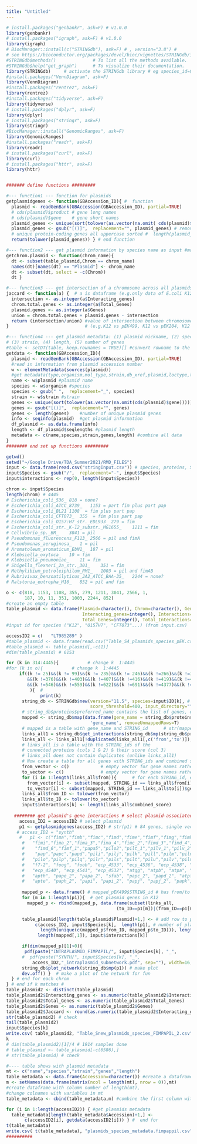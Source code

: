 ```yaml
---
title: "Untitled"
---
```


```r
# install.packages("genbankr", ask=F) # v1.0.0
library(genbankr)
# install.packages("igraph", ask=F) # v1.0.0
library(igraph)
# BiocManager::install(c("STRINGdb"), ask=F) # , version="3.8") #  
# see https://bioconductor.org/packages/devel/bioc/vignettes/STRINGdb/inst/doc/STRINGdb.pdf
#STRINGdb$methods()              # To list all the methods available.
#STRINGdb$help("get_graph")      # To visualize their documentation.
library(STRINGdb)     # activate the STRINGdb library # eg species_id=9606 is Homo sapiens 
#install.packages("VennDiagram", ask=F)
library(VennDiagram)
#install.packages("rentrez", ask=F)
library(rentrez)
#install.packages("tidyverse", ask=F)
library(tidyverse)
# install.packages("dplyr", ask=F)
library(dplyr)
# install.packages("stringr", ask=F)
library(stringr)
#BiocManager::install("GenomicRanges", ask=F)
library(GenomicRanges)
#install.packages("readr", ask=F)
library(readr)
# install.packages("curl", ask=F)
library(curl)
# install.packages("httr", ask=F)
library(httr)


####### define functions #########

#--- function1 --- function for plasmids 
getplasmidgenes <- function(GBAccession_ID){ #  function 
  plasmid <- readGenBank(GBAccession(GBAccession_ID), partial=TRUE)
  # cds(plasmid)$product # gene long names
  # cds(plasmid)$gene    # gene short names
  plasmid_genes <- unique(sort(tolower(as.vector(na.omit( cds(plasmid)$gene))))) 
  plasmid_genes <- gsub("[()]",  replacement="", plasmid_genes) # remove ( + )
  # unique protein-coding genes all uppercase sorted #  length(plasmid_genes)
  return(tolower(plasmid_genes)) } # end function 

#--- function2 --- get plasmid information by species name as input #modified
getchrom.plasmid <- function(chrom_name){ 
  dt <- subset(table_plasmid,Chrom == chrom_name)
  names(dt)[names(dt) == "Plasmid"] <- chrom_name
  dt <- subset(dt, select = -c(Chrom))
  dt } 

#--- function3 --- get intersection of a chromosome across all plasmids 
jaccard <- function(a) {  # a is dataframe (e.g.only data of E.coli K12)
  intersection <- as.integer(a$Interacting_genes)
  chrom.total.genes <- as.integer(a$Total_Genes)
  plasmid.genes <- as.integer(a$Genes)
  union = chrom.total.genes + plasmid.genes - intersection
  return (intersection/union) #value of intersection between chromosome and plasmids 
}                             # (e.g.K12 vs pEK499, K12 vs pEK204, K12 vs pEK516)

#--- function4 --- get plasmid metadata: (1) plasmid nickname, (2) species,
# (3) strain, (4) length, (5) number of genes
#table <- setDT(table, keep.rownames = TRUE)[] #convert rowname to the first column
getdata <- function(GBAccession_ID){
  plasmid <- readGenBank(GBAccession(GBAccession_ID), partial=TRUE)
  #read in information from plasmid accession number
  w <- elementMetadata(sources(plasmid))
  #get metadata(type,organism,mol_type,strain,db_xref,plasmid,loctype,temp_grouping_id)
  name <- w$plasmid #plasmid name
  species <- w$organism #species
  species <- gsub(" ",  replacement="_", species)
  strain <- w$strain #strain
  genes <- unique(sort(tolower(as.vector(na.omit(cds(plasmid)$gene))))) #remove redundant genes
  genes <- gsub("[()]",  replacement="", genes) 
  genes <- length(genes)    #number of unique plasmid genes
  info <- seqinfo(plasmid)  #get plasmid information
  df_plasmid <- as.data.frame(info)
  length <- df_plasmid$seqlengths #plasmid length
  metadata <- c(name,species,strain,genes,length) #combine all data
}
######## end set up functions #########

getwd()
setwd("~/Google Drive/TDA_Summer2021/RMD_FILES")
input <- data.frame(read.csv("stringInput.csv")) # species, proteins, String_ID
input$Species <- gsub("/",  replacement="-", input$Species)
input$interactions <- rep(0, length(input$Species))

chrom <- input$Species
length(chrom) # 4445
# Escherichia_coli_536_	818 = none?
# Escherichia_coli_ATCC_8739_	1153 = part fim plus part pap
# Escherichia_coli_BL21	1108  = fim plus part pap
# Escherichia_coli_CFT073_	355  = fim plus part pap
# Escherichia_coli_O157:H7_str._EDL933_	279 = fim
# Escherichia_coli_str._K-12_substr._MG1655_	1211 = fim
# Cellvibrio_sp._BR_	3041 = pil
# Pseudomonas_fluorescens_F113_	2566 = pil and fimA
# Pseudomonas_aeruginosa_	1 = pil 
# Aromatoleum_aromaticum_EbN1_	187 = pil 
# Klebsiella_oxytoca_	10 = fim
# Klebsiella_pneumoniae_	11 = fim
# Shigella_flexneri_2a_str._301_	351 = fim
# Methylibium_petroleiphilum_PM1_	1003 = pil and fimAB
# Rubrivivax_benzoatilyticus_JA2_ATCC_BAA-35_	2244 = none?
# Ralstonia_eutropha_H16_	852 = pil and fim 

o <- c(818, 1153, 1108, 355, 279, 1211, 3041, 2566, 1,
       187, 10, 11, 351, 1003, 2244, 852)
#create an empty table
table_plasmid <- data.frame(Plasmid=character(), Chrom=character(), Genes=integer(), 
                             Interacting_genes=integer(), Interactions=integer(),
                             Total_Genes=integer(), Total_Interactions=integer())
#input id for species ("K12", "O157H7", "CFT073"...) (from input.csv)

accessID2 = c(   "LT985289" )
#table_plasmid <- data.frame(read.csv("Table_S4_plasmids_species_pEK.csv")) # read in
#table_plasmid <- table_plasmid[,-c(1)]
#dim(table_plasmid) # 6153

for (k in 314:4445){           # change k  1:4445
#for (k in o){           # change k  1:4445
     if((k != 25)&&(k != 99)&&(k != 235)&&(k != 246)&&(k !=266)&&(k !=345)&&(k !=349)
        &&(k !=376)&&(k !=403)&&(k !=407)&&(k !=416)&&(k !=419)&&(k !=485)&&(k !=529)
        &&(k !=546)&&(k !=559)&&(k !=622)&&(k !=691)&&(k !=4377)&&(k !=4378)# 5 => 18 not work
         ){  #    
             print(k)
      string_db <- STRINGdb$new(version="11.5", species=input$ID[k], # new STRINGdb object
                                score_threshold=400, input_directory="")
      # string_db$proteins$preferred_name contains the list of genes, eg "DR97_1"
      mapped <- string_db$map(data.frame(gene_name = string_db$proteins$preferred_name),
                                'gene_name', removeUnmappedRows=T) 
      # mapped is a table with gene_name and STRING_id      # str(mapped) } } 
      links_all1 = string_db$get_interactions(string_db$mp(string_db$proteins$preferred_name)) 
      links_all <- links_all1[!duplicated(links_all1[,c('from','to')]),]
      # links_all is a table with the STRING_ids of the 
      # connected proteins (cols 1 & 2) & their score (col 3)
      # links_all does not contain duplicates (unlike links_all1)
      # Now create a table for all genes with STRING_ids and combined score
      from_vector <- c()			# empty vector for gene names rather than STRING_ids
      to_vector <- c()				# empty vector for gene names rather than STRING_ids  
      for (i in 1:length(links_all$from)){		# for each STRING_id, extract the gene name
        from_vector[i] <- subset(mapped, STRING_id == links_all$from[i])$gene_name
        to_vector[i] <- subset(mapped, STRING_id == links_all$to[i])$gene_name }
      links_all$from_ID <- tolower(from_vector)
      links_all$to_ID <- tolower(to_vector) 
      input$interactions[k] <- length(links_all$combined_score)
      
   ######## get plasmid's gene interactions # select plasmid-associated interactions
     access_ID2 = accessID2 # select plasmid 
     p1 <- getplasmidgenes(access_ID2) # str(p1) # 84 genes, single vector of names
    # access_ID2 = "synth"
     #   p1 <- c("fima","fimb","fimc","fimd","fime","fimf","fimg","fimh","fimh_2",
      #   "fimi","fima_2","fima_3","fima_4","fimc_2","fimd_3","fimd_4","fimd_5",
      #    "fimd_6","fimf_1","papa5","pilo2","pilt_1","pilv_1","pilv_2", # 42 genes
      #    "pap","papc","papd","pili","pilj","pilk","pill","pilm","piln","fims",
      #   "pilo","pilp","pilq","pilr","pils","pilt","pilu","pilv","pilvc","pilvd",
      #   "f7-2", "foog", "foob", "ecp_4533", "ecp_4536", "ecp_4538", "ecp_4539",
      #   "ecp_4540", "ecp_4541", "ecp_4532", "atgg", "atpb", "atpa", "atpd",
      #   "apth", "pape_2", "papa_2", "sfab", "papc_2", "papd_2", "atpf", "aptc",
      #   "apte", "paph_2", "papi", "papi_2", "papj", "papj_2", "papk", "fima_1") 
      
      mapped_p <- data.frame() # mapped_pEK499$STRING_id # has from/to data
      for (m in 1:length(p1)){	# get plasmid genes in K12
        mapped_p <- rbind(mapped_p, data.frame(subset(links_all,
                                          (to_ID==p1[m])|(from_ID==p1[m]))))}

      table_plasmid[length(table_plasmid$Plasmid)+1,] <- # add row to plasmid table
           c(access_ID2, input$Species[k],  length(p1), # number of plasmid genes
             length(unique(c(mapped_p$from_ID, mapped_p$to_ID))), length(mapped_p$from),
            length(mapped[,1]), input$interactions[k])

      if(dim(mapped_p)[1]>0){
       pdf(paste("INTRAPLASMID_FIMPAPIL/", input$Species[k], "_",
      #  pdf(paste("SYNTH/", input$Species[k], "_",
          access_ID2,"_intraplasmid_subnetwork.pdf", sep=""), width=16, height=20)
      string_db$plot_network(string_db$mp(p1)) # make plot 
      dev.off() }  # make a plot of the network for fun
  } # end for each chrom
} # end if k matches # 
table_plasmid2 <- distinct(table_plasmid)
table_plasmid2$Interacting_genes <- as.numeric(table_plasmid2$Interacting_genes)
table_plasmid2$Total_Genes <- as.numeric(table_plasmid2$Total_Genes)
table_plasmid2$Genes <- as.numeric(table_plasmid2$Genes)
table_plasmid2$Jaccard <- round(as.numeric(table_plasmid2$Interacting_genes)/(as.numeric(table_plasmid2$Total_Genes) + as.numeric(table_plasmid2$Genes)),3)
str(table_plasmid2) # check  
tail(table_plasmid2)
input$Species[k]
write.csv( table_plasmid2, "Table_Snew_plasmids_species_FIMPAPIL_2.csv")
k
# dim(table_plasmid2)[1]/4 # 1914 samples done
# table_plasmid <- table_plasmid[-c(6586),]
# str(table_plasmid) # check  

#---- table shows with plasmid metadata 
mt <- c("name","species","strain","genes","length")
table_metadata <- data.frame(Accession=character()) #create a dataframe with an empty column
m <- setNames(data.frame(matrix(ncol = length(mt), nrow = 0)),mt)
#create dataframe with column number of length(mt),
#change colnames with variables in mt
table_metadata <- cbind(table_metadata,m) #combine the first column with other variables

for (i in 1:length(accessID2)) { #get plasmids metadata
  table_metadata[length(table_metadata$Accession)+1,] <-
       c(accessID2[i], getdata(accessID2[i])) } #  end for
t(table_metadata)
write.csv( t(table_metadata), "plasmids_species_metadata.fimpappil.csv")
##########
```